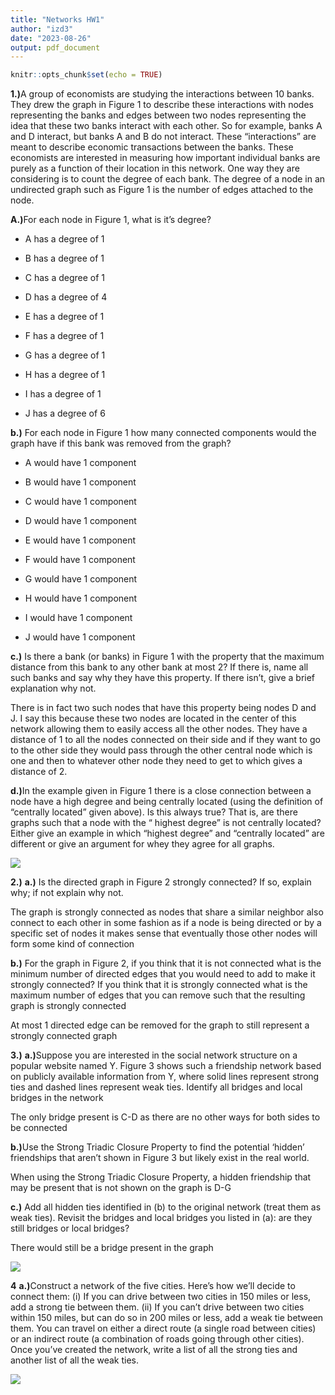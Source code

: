 ```yaml
---
title: "Networks HW1"
author: "izd3"
date: "2023-08-26"
output: pdf_document
---
```


```r
knitr::opts_chunk$set(echo = TRUE)
```
**1.)**A group of economists are studying the interactions between 10 banks. They drew the
graph in Figure 1 to describe these interactions with nodes representing the banks and edges
between two nodes representing the idea that these two banks interact with each other. So for
example, banks A and D interact, but banks A and B do not interact. These “interactions”
are meant to describe economic transactions between the banks.
These economists are interested in measuring how important individual banks are purely
as a function of their location in this network. One way they are considering is to count the
degree of each bank. The degree of a node in an undirected graph such as Figure 1 is the
number of edges attached to the node.

**A.)**For each node in Figure 1, what is it’s degree?

* A has a degree of 1

* B has a degree of 1

* C has a degree of 1

* D has a degree of 4

* E has a degree of 1

* F has a degree of 1

* G has a degree of 1

* H has a degree of 1

* I has a degree of 1

* J has a degree of 6

**b.)** For each node in Figure 1 how many connected components would the graph have if
this bank was removed from the graph?

* A would have 1 component

* B would have 1 component

* C would have 1 component

* D would have 1 component

* E would have 1 component

* F would have 1 component

* G would have 1 component

* H would have 1 component

* I would have 1 component

* J would have 1 component

**c.)** Is there a bank (or banks) in Figure 1 with the property that the maximum distance
from this bank to any other bank at most 2? If there is, name all such banks and say why
they have this property. If there isn’t, give a brief explanation why not.

There is in fact two such nodes that have this property being nodes D and J. I say this because these two nodes are located in the center of this network allowing them to easily access all the other nodes. They have a distance of 1 to all the nodes connected on their side and if they want to go to the other side they would pass through the other central node which is one and then to whatever other node they need to get to which gives a distance of 2.

**d.)**In the example given in Figure 1 there is a close connection between a node have
a high degree and being centrally located (using the definition of “centrally located” given
above). Is this always true? That is, are there graphs such that a node with the “ highest
degree” is not centrally located? Either give an example in which “highest degree” and
“centrally located” are different or give an argument for whey they agree for all graphs.

![](graph1.jpg)

**2.)**
**a.)** Is the directed graph in Figure 2 strongly connected? If so, explain why; if not
explain why not.

The graph is strongly connected as nodes that share a similar neighbor also connect to each other in some fashion as if a node is being directed or by a specific set of nodes it makes sense that eventually those other nodes will form some kind of connection

**b.)** For the graph in Figure 2, if you think that it is not connected what is the minimum
number of directed edges that you would need to add to make it strongly connected? If
you think that it is strongly connected what is the maximum number of edges that you can
remove such that the resulting graph is strongly connected

At most 1 directed edge can be removed for the graph to still represent a strongly connected graph

**3.)**
**a.)**Suppose you are interested in the social network structure on a popular website
named Y. Figure 3 shows such a friendship network based on publicly available information
from Y, where solid lines represent strong ties and dashed lines represent weak ties. Identify
all bridges and local bridges in the network

The only bridge present is C-D as there are no other ways for both sides to be connected

**b.)**Use the Strong Triadic Closure Property to find the potential ‘hidden’ friendships
that aren’t shown in Figure 3 but likely exist in the real world.

When using the Strong Triadic Closure Property, a hidden friendship that may be present that is not shown on the graph is D-G

**c.)** Add all hidden ties identified in (b) to the original network (treat them as weak ties).
Revisit the bridges and local bridges you listed in (a): are they still bridges or local bridges?

There would still be a bridge present in the graph

![](graph2.jpg)

**4**
**a.)**Construct a network of the five cities. Here’s how we’ll decide to connect them: (i)
If you can drive between two cities in 150 miles or less, add a strong tie between them. (ii)
If you can’t drive between two cities within 150 miles, but can do so in 200 miles or less,
add a weak tie between them. You can travel on either a direct route (a single road between
cities) or an indirect route (a combination of roads going through other cities). Once you’ve
created the network, write a list of all the strong ties and another list of all the weak ties.

![](graph3.jpg)
